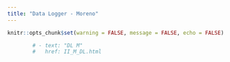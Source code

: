 ```yaml
---
title: "Data Logger - Moreno"
---
```


```r
knitr::opts_chunk$set(warning = FALSE, message = FALSE, echo = FALSE)

        # - text: "DL M"
        #   href: II_M_DL.html

```
